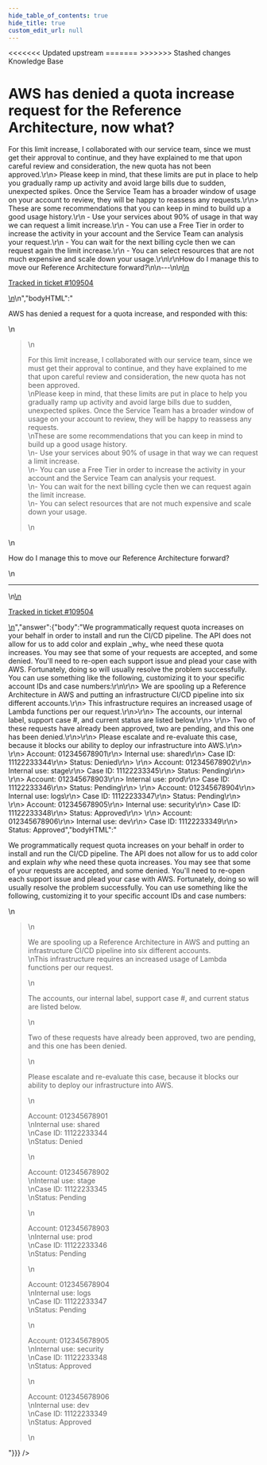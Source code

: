 ```yaml
---
hide_table_of_contents: true
hide_title: true
custom_edit_url: null
---
```



<head>
<<<<<<< Updated upstream
  <link rel="canonical" href="https://github.com/tnn-tnn-tnn-tnn-tnn-gruntwork-io/knowledge-base/discussions/579" />
=======
  <link rel="canonical" href="https://github.com/tnn-gruntwork-io/knowledge-base/discussions/579" />
>>>>>>> Stashed changes
</head>

<CenterLayout>
<span className="searchCategory">Knowledge Base</span>
<h1>AWS has denied a quota increase request for the Reference Architecture, now what?</h1>
<GitHub discussion={{"id":"D_kwDOF8slf84ARRVb","number":579,"author":{"login":"pete0emerson"},"title":"AWS has denied a quota increase request for the Reference Architecture, now what?","body":"\nAWS has denied a request for a quota increase, and responded with this:\r\n\r\n> For this limit increase, I collaborated with our service team, since we must get their approval to continue, and they have explained to me that upon careful review and consideration, the new quota has not been approved.\r\n> Please keep in mind, that these limits are put in place to help you gradually ramp up activity and avoid large bills due to sudden, unexpected spikes. Once the Service Team has a broader window of usage on your account to review, they will be happy to reassess any requests.\r\n> These are some recommendations that you can keep in mind to build up a good usage history.\r\n    - Use your services about 90% of usage in that way we can request a limit increase.\r\n    - You can use a Free Tier in order to increase the activity in your account and the Service Team can analysis your request.\r\n    - You can wait for the next billing cycle then we can request again the limit increase.\r\n    - You can select resources that are not much expensive and scale down your usage.\r\n\r\nHow do I manage this to move our Reference Architecture forward?\n\n---\n\n<ins datetime=\"2022-11-01T14:37:24Z\">\n  <p><a href=\"https://support.gruntwork.io/hc/requests/109504\">Tracked in ticket #109504</a></p>\n</ins>\n","bodyHTML":"<p dir=\"auto\">AWS has denied a request for a quota increase, and responded with this:</p>\n<blockquote>\n<p dir=\"auto\">For this limit increase, I collaborated with our service team, since we must get their approval to continue, and they have explained to me that upon careful review and consideration, the new quota has not been approved.<br>\nPlease keep in mind, that these limits are put in place to help you gradually ramp up activity and avoid large bills due to sudden, unexpected spikes. Once the Service Team has a broader window of usage on your account to review, they will be happy to reassess any requests.<br>\nThese are some recommendations that you can keep in mind to build up a good usage history.<br>\n- Use your services about 90% of usage in that way we can request a limit increase.<br>\n- You can use a Free Tier in order to increase the activity in your account and the Service Team can analysis your request.<br>\n- You can wait for the next billing cycle then we can request again the limit increase.<br>\n- You can select resources that are not much expensive and scale down your usage.</p>\n</blockquote>\n<p dir=\"auto\">How do I manage this to move our Reference Architecture forward?</p>\n<hr>\n<ins datetime=\"2022-11-01T14:37:24Z\">\n  <p dir=\"auto\"><a href=\"https://support.gruntwork.io/hc/requests/109504\" rel=\"nofollow\">Tracked in ticket #109504</a></p>\n</ins>","answer":{"body":"We programmatically request quota increases on your behalf in order to install and run the CI/CD pipeline. The API does not allow for us to add color and explain _why_ whe need these quota increases. You may see that some of your requests are accepted, and some denied. You'll need to re-open each support issue and plead your case with AWS. Fortunately, doing so will usually resolve the problem successfully. You can use something like the following, customizing it to your specific account IDs and case numbers:\r\n\r\n> We are spooling up a Reference Architecture in AWS and putting an infrastructure CI/CD pipeline into six different accounts.\r\n> This infrastructure requires an increased usage of Lambda functions per our request.\r\n>\r\n> The accounts, our internal label, support case #, and current status are listed below.\r\n>  \r\n> Two of these requests have already been approved, two are pending, and this one has been denied.\r\n>\r\n> Please escalate and re-evaluate this case, because it blocks our ability to deploy our infrastructure into AWS.\r\n> \r\n> Account: 012345678901\r\n> Internal use: shared\r\n> Case ID: 11122233344\r\n> Status: Denied\r\n> \r\n> Account: 012345678902\r\n> Internal use: stage\r\n> Case ID: 11122233345\r\n> Status: Pending\r\n> \r\n> Account: 012345678903\r\n> Internal use: prod\r\n> Case ID: 11122233346\r\n> Status: Pending\r\n>  \r\n> Account: 012345678904\r\n> Internal use: logs\r\n> Case ID: 11122233347\r\n> Status: Pending\r\n>  \r\n> Account: 012345678905\r\n> Internal use: security\r\n> Case ID: 11122233348\r\n> Status: Approved\r\n>  \r\n> Account: 012345678906\r\n> Internal use: dev\r\n> Case ID: 11122233349\r\n> Status: Approved","bodyHTML":"<p dir=\"auto\">We programmatically request quota increases on your behalf in order to install and run the CI/CD pipeline. The API does not allow for us to add color and explain <em>why</em> whe need these quota increases. You may see that some of your requests are accepted, and some denied. You'll need to re-open each support issue and plead your case with AWS. Fortunately, doing so will usually resolve the problem successfully. You can use something like the following, customizing it to your specific account IDs and case numbers:</p>\n<blockquote>\n<p dir=\"auto\">We are spooling up a Reference Architecture in AWS and putting an infrastructure CI/CD pipeline into six different accounts.<br>\nThis infrastructure requires an increased usage of Lambda functions per our request.</p>\n<p dir=\"auto\">The accounts, our internal label, support case #, and current status are listed below.</p>\n<p dir=\"auto\">Two of these requests have already been approved, two are pending, and this one has been denied.</p>\n<p dir=\"auto\">Please escalate and re-evaluate this case, because it blocks our ability to deploy our infrastructure into AWS.</p>\n<p dir=\"auto\">Account: 012345678901<br>\nInternal use: shared<br>\nCase ID: 11122233344<br>\nStatus: Denied</p>\n<p dir=\"auto\">Account: 012345678902<br>\nInternal use: stage<br>\nCase ID: 11122233345<br>\nStatus: Pending</p>\n<p dir=\"auto\">Account: 012345678903<br>\nInternal use: prod<br>\nCase ID: 11122233346<br>\nStatus: Pending</p>\n<p dir=\"auto\">Account: 012345678904<br>\nInternal use: logs<br>\nCase ID: 11122233347<br>\nStatus: Pending</p>\n<p dir=\"auto\">Account: 012345678905<br>\nInternal use: security<br>\nCase ID: 11122233348<br>\nStatus: Approved</p>\n<p dir=\"auto\">Account: 012345678906<br>\nInternal use: dev<br>\nCase ID: 11122233349<br>\nStatus: Approved</p>\n</blockquote>"}}} />

</CenterLayout>
  

<!-- ##DOCS-SOURCER-START
{
  "sourcePlugin": "github-discussions",
  "hash": "d8343e373c19ca9cba38e952c36ac2f1"
}
##DOCS-SOURCER-END -->
